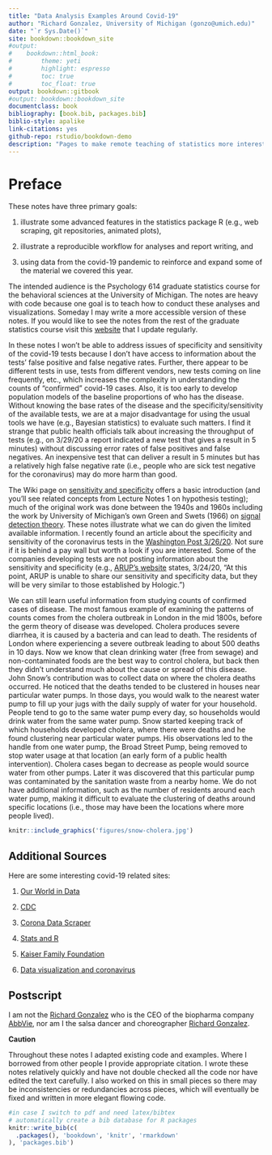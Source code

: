 ```yaml
--- 
title: "Data Analysis Examples Around Covid-19"
author: "Richard Gonzalez, University of Michigan (gonzo@umich.edu)"
date: "`r Sys.Date()`"
site: bookdown::bookdown_site
#output:
#    bookdown::html_book:
#        theme: yeti
#        highlight: espresso
#        toc: true
#        toc_float: true
output: bookdown::gitbook 
#output: bookdown::bookdown_site 
documentclass: book
bibliography: [book.bib, packages.bib]
biblio-style: apalike
link-citations: yes
github-repo: rstudio/bookdown-demo
description: "Pages to make remote teaching of statistics more interesting during the covid-19 pandemic."
---
```


# Preface {-}

These notes have three primary goals: 

1. illustrate some advanced features in the statistics package R (e.g., web scraping, git repositories, animated plots), 

2. illustrate a reproducible workflow for analyses and report writing, and 

3. using data from the covid-19 pandemic to reinforce and expand some of the material we covered this year. 

The intended audience is the Psychology 614 graduate statistics course for the behavioral sciences at the University of Michigan. The notes are heavy with code because one goal is to teach how to conduct these analyses and visualizations.  Someday I may write a more accessible version of these notes.   If you would like to see the notes from the rest of the graduate statistics course visit this [website](http://www-personal.umich.edu/~gonzo/coursenotes/) that I update regularly.

In these notes I won't be able to address issues of specificity and sensitivity of the covid-19 tests because I don't have access to information about the tests' false positive and false negative rates.   Further, there appear to be different tests in use, tests from different vendors, new tests coming on line  frequently, etc., which increases the complexity in understanding the counts of "confirmed" covid-19 cases. Also, it is too early to develop population models of the baseline proportions of who has the disease.  Without knowing the base rates of the disease and the specificity/sensitivity of the available tests, we are at a major disadvantage for using the usual tools we have (e.g., Bayesian statistics) to evaluate such matters.  I find it strange that public health officials  talk about increasing the throughput of tests (e.g., on 3/29/20 a report indicated a new test that gives a result in 5 minutes) without discussing error rates of false positives and false negatives.  An inexpensive test that can deliver a result in 5 minutes but has a relatively high false negative rate (i.e., people who are sick test negative for the coronavirus) may do more harm than good. 

The Wiki page on [sensitivity and specificity](https://en.wikipedia.org/wiki/Sensitivity_and_specificity) offers a basic introduction (and you'll see related concepts from Lecture Notes 1 on hypothesis testing); much of the original work was done between the 1940s and 1960s including the work by University of Michigan's own Green and Swets (1966) on [signal detection theory](https://en.wikipedia.org/wiki/Detection_theory). These notes illustrate what we can do given the limited available information.   I recently found an article about the specificity and sensitivity of the coronavirus tests in the [Washington Post 3/26/20](https://www.washingtonpost.com/science/2020/03/26/negative-coronavirus-test-result-doesnt-always-mean-you-arent-infected/). Not sure if it is behind a pay wall but worth a look if you are interested.  Some of the companies developing tests are not posting information about the sensitivity and specificity (e.g., [ARUP's website](https://www.aruplab.com/infectious-disease/coronavirus) states, 3/24/20,  "At this point, ARUP is unable to share our sensitivity and specificity data, but they will be very similar to those established by Hologic.")

We can still learn useful information from studying counts of confirmed cases of disease.  The most famous example of examining the patterns of counts comes from the cholera outbreak in London in the mid 1800s, before the germ theory of disease was developed. Cholera produces severe diarrhea, it is caused by a bacteria and can lead to death.  The residents of London where experiencing a severe outbreak leading to about 500 deaths in 10 days.  Now we know that clean drinking water (free from sewage) and non-contaminated foods are the best way to control cholera, but back then they didn't understand much about the cause or spread of this disease. John Snow's contribution was to collect data on where the cholera deaths occurred.  He noticed that the deaths tended to be clustered in houses near particular water pumps. In those days, you would walk to the nearest water pump to fill up your jugs with the daily supply of water for your household. People tend to go to the same water pump every day, so households would drink water from the same water pump. Snow started keeping track of which households developed cholera, where there were deaths and he found clustering near particular water pumps.  His observations led to the handle from one water pump, the Broad Street Pump, being removed to stop water usage at that location (an early form of a public health intervention). Cholera cases began to decrease as people would source water from other pumps. Later it was discovered that this particular pump was contaminated by the sanitation waste from a nearby home. We do not have additional information, such as the number of residents around each water pump, making it difficult to evaluate the clustering of deaths around specific locations (i.e.,  those may have been the locations where more people lived).

<!-- ![Snow's Cholera Map of London](figures/snow-cholera.jpg) -->

```r
knitr::include_graphics('figures/snow-cholera.jpg')
```

## Additional Sources  {-}

Here are some interesting covid-19 related sites:

1. [Our World in Data](https://ourworldindata.org/coronavirus)

2. [CDC](https://www.cdc.gov/coronavirus/2019-nCoV/index.html)

3. [Corona Data Scraper](https://coronadatascraper.com/#home)

4. [Stats and R](https://www.statsandr.com/blog/top-r-resources-on-covid-19-coronavirus/#covid-19-data-analysis-with-tidyverse-and-ggplot2) 

5. [Kaiser Family Foundation](https://www.kff.org/coronavirus-covid-19/)

6. [Data visualization and coronavirus](https://www.fastcompany.com/90477393/a-complete-guide-to-coronavirus-charts-be-informed-not-terrified)

## Postscript {-}

I am not the [Richard Gonzalez](https://www.fiercepharma.com/pharma/abbvie-ceo-gonzalez-nabbed-21-6b-pay-package-year-marked-by-megamerger-humira-decline) who is the CEO of the biopharma company [AbbVie](https://www.abbvie.com/our-company.html?utm_campaign=cc_herenow_2020_rep&utm_medium=psearch&utm_source=google&utm_content=brand%20core&utm_term=abbvie), nor am I the salsa dancer and choreographer [Richard Gonzalez](https://gibneydance.org/event/mixed-flava-contemporary-caribbean-dance/2018-12-02/). 

::: {.infobox .caution data-latex="{caution}"}

**Caution**

Throughout these notes I adapted existing code and examples. Where I borrowed from other people I provide appropriate citation.  I wrote these notes relatively quickly and have not double checked all the code nor have edited the text carefully. I also worked on this in small pieces so there may be inconsistencies or redundancies across pieces, which will eventually be fixed and written in more elegant flowing code.

:::

```r
#in case I switch to pdf and need latex/bibtex
# automatically create a bib database for R packages
knitr::write_bib(c(
  .packages(), 'bookdown', 'knitr', 'rmarkdown'
), 'packages.bib')
```


<!--  To stop the server, run servr::daemon_stop(1) or restart your R session -->
<!--  Serving the directory /Users/gonzo/Dropbox/transfer/mac transfer/bookdown-demo-master at http://127.0.0.1:4321-->

<!-- Various R notes -->
<!-- You can label chapter and section titles using `{#label}` after them, e.g., we can reference Chapter \@ref(intro). If you do not manually label them, there will be automatic labels anyway, e.g., Chapter \@ref(methods). -->

<!-- Figures and tables with captions will be placed in `figure` and `table` environments, respectively. -->

<!-- ```{r nice-fig, fig.cap='Here is a nice figure!', out.width='80%', fig.asp=.75, fig.align='center'} -->
<!-- par(mar = c(4, 4, .1, .1)) -->
<!-- plot(pressure, type = 'b', pch = 19) -->
<!-- ``` -->

<!-- Reference a figure by its code chunk label with the `fig:` prefix, e.g., see Figure \@ref(fig:nice-fig). Similarly, you can reference tables generated from `knitr::kable()`, e.g., see Table \@ref(tab:nice-tab). -->

<!-- ```{r nice-tab, tidy=FALSE} -->
<!-- knitr::kable( -->
<!--   head(iris, 20), caption = 'Here is a nice table!', -->
<!--   booktabs = TRUE -->
<!-- ) -->
<!-- ``` -->


<!-- You can write citations, too. For example, we are using the **bookdown** package [@R-bookdown] in this sample book, which was built on top of R Markdown and **knitr** [@xie2015]. -->

